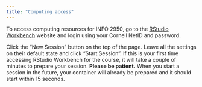 ```yaml
---
title: "Computing access"
---
```


To access computing resources for INFO 2950, go to the [RStudio Workbench](https://rstudio-workbench.infosci.cornell.edu/) website and login using your Cornell NetID and password.

Click the "New Session" button on the top of the page. Leave all the settings on their default state and click "Start Session". If this is your first time accessing RStudio Workbench for the course, it will take a couple of minutes to prepare your session. **Please be patient.** When you start a session in the future, your container will already be prepared and it should start within 15 seconds.
